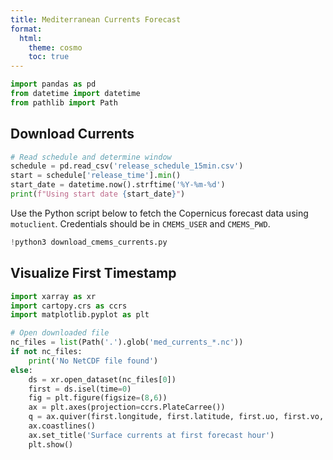 ```yaml
---
title: Mediterranean Currents Forecast
format:
  html:
    theme: cosmo
    toc: true
---
```


```python
import pandas as pd
from datetime import datetime
from pathlib import Path
```

## Download Currents

```python
# Read schedule and determine window
schedule = pd.read_csv('release_schedule_15min.csv')
start = schedule['release_time'].min()
start_date = datetime.now().strftime('%Y-%m-%d')
print(f"Using start date {start_date}")
```

Use the Python script below to fetch the Copernicus forecast data using
`motuclient`. Credentials should be in `CMEMS_USER` and `CMEMS_PWD`.

```python
!python3 download_cmems_currents.py
```

## Visualize First Timestamp

```python
import xarray as xr
import cartopy.crs as ccrs
import matplotlib.pyplot as plt

# Open downloaded file
nc_files = list(Path('.').glob('med_currents_*.nc'))
if not nc_files:
    print('No NetCDF file found')
else:
    ds = xr.open_dataset(nc_files[0])
    first = ds.isel(time=0)
    fig = plt.figure(figsize=(8,6))
    ax = plt.axes(projection=ccrs.PlateCarree())
    q = ax.quiver(first.longitude, first.latitude, first.uo, first.vo, scale=2)
    ax.coastlines()
    ax.set_title('Surface currents at first forecast hour')
    plt.show()
```
